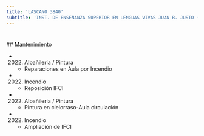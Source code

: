 ```yaml
---
title: 'LASCANO 3840'
subtitle: 'INST. DE ENSEÑANZA SUPERIOR EN LENGUAS VIVAS JUAN B. JUSTO (SEDE)'
---
```


#


 ## Mantenimiento

*  (2022) Albañileria / Pintura 
    + Reparaciones en Aula por Incendio

*  (2022) Incendio 
    + Reposición IFCI

*  (2022) Albañileria / Pintura 
    + Pintura en cielorraso-Aula circulación

*  (2022) Incendio 
    + Ampliación de IFCI



